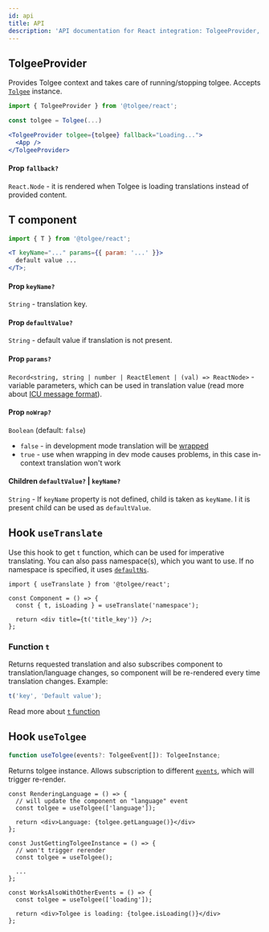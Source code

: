 ```yaml
---
id: api
title: API
description: 'API documentation for React integration: TolgeeProvider, T-component and different hooks ( useCurrentLanguage, useSetLanguage, useTranslate).'
---
```


## TolgeeProvider

Provides Tolgee context and takes care of running/stopping tolgee. Accepts [`Tolgee`](/docs/sdk/api/core_package/tolgee) instance.

```jsx
import { TolgeeProvider } from '@tolgee/react';

const tolgee = Tolgee(...)

<TolgeeProvider tolgee={tolgee} fallback="Loading...">
  <App />
</TolgeeProvider>
```

#### Prop `fallback?`

`React.Node` - it is rendered when Tolgee is loading translations instead of provided content.

## T component

```jsx
import { T } from '@tolgee/react';

<T keyName="..." params={{ param: '...' }}>
  default value ...
</T>;
```

#### Prop `keyName?`

`String` - translation key.

#### Prop `defaultValue?`

`String` - default value if translation is not present.

#### Prop `params?`

`Record<string, string | number | ReactElement | (val) => ReactNode>` - variable parameters, which can be used in translation value
(read more about [ICU message format](/docs/icu-message-format)).

#### Prop `noWrap?`

`Boolean` (default: `false`)

- `false` - in development mode translation will be [wrapped](/docs/sdk/wrapping)
- `true` - use when wrapping in dev mode causes problems, in this case in-context translation won't work

#### Children `defaultValue?` | `keyName?`

`String` - If `keyName` property is not defined, child is taken as `keyName`. I it is present child can be used as `defaultValue`.

## Hook `useTranslate`

Use this hook to get `t` function, which can be used for imperative translating. You can also pass namespace(s), which you want to use. If no namespace is specified, it uses [`defaultNs`](/docs/sdk/api/core_package/options#defaultns).

```tsx
import { useTranslate } from '@tolgee/react';

const Component = () => {
  const { t, isLoading } = useTranslate('namespace');

  return <div title={t('title_key')} />;
};
```

### Function `t`

Returns requested translation and also subscribes component to translation/language changes,
so component will be re-rendered every time translation changes. Example:

```ts
t('key', 'Default value');
```

Read more about [`t` function](/docs/sdk/api/core_package/tolgee#t)

## Hook `useTolgee`

```ts
function useTolgee(events?: TolgeeEvent[]): TolgeeInstance;
```

Returns tolgee instance. Allows subscription to different [`events`](/docs/sdk/api/core_package/events), which will trigger re-render.

```tsx
const RenderingLanguage = () => {
  // will update the component on "language" event
  const tolgee = useTolgee(['language']);

  return <div>Language: {tolgee.getLanguage()}</div>
};

const JustGettingTolgeeInstance = () => {
  // won't trigger rerender
  const tolgee = useTolgee();

  ...
};

const WorksAlsoWithOtherEvents = () => {
  const tolgee = useTolgee(['loading']);

  return <div>Tolgee is loading: {tolgee.isLoading()}</div>
};
```
